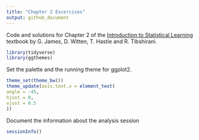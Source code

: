 ```yaml
---
title: "Chapter 2 Excercises"
output: github_document
---
```


Code and solutions for Chapter 2 of the [Introduction to Statistical Learning](https://www.statlearning.com) textbook by G. James, D. Witten, T. Hastie and R. Tibshirani.

```r
library(tidyverse)
library(ggthemes)
```

Set the palette and the running theme for ggplot2.

```r
theme_set(theme_bw())
theme_update(axis.text.x = element_text(
angle = -45,
hjust = 0,
vjust = 0.5
))
```

Document the information about the analysis session

```r
sessionInfo()
```
